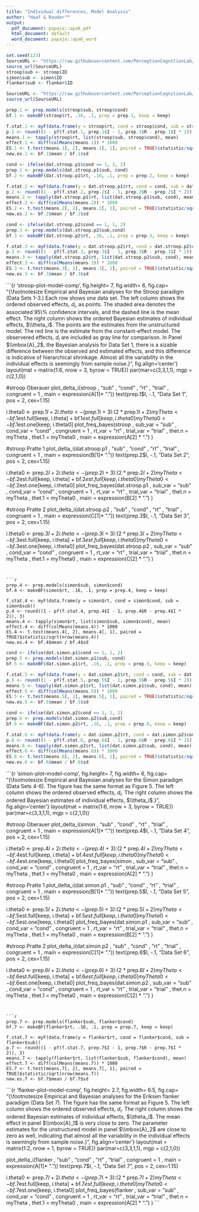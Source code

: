 ```yaml
---
title: "Individual differences, Model Analysis"
author: "Haaf & Rouder""
output:
  pdf_document: papaja::apa6_pdf
  html_document: default
  word_document: papaja::apa6_word
---
```


```r
set.seed(123)
SourceURL <- "https://raw.githubusercontent.com/PerceptionCognitionLab/data0/master/contexteffects/FlankerStroopSimon/cleaning.R"
source_url(SourceURL)
stroop$sub <- stroop$ID
simon$sub <- simon$ID
flanker$sub <- flanker$ID

SourceURL <- "https://raw.githubusercontent.com/PerceptionCognitionLab/data0/master/contexteffects/StroopSimonAPP2010/cleaning.R"
source_url(SourceURL)
```

```r
prep.1 <- prep.models(stroop$sub, stroop$cond)
bf.1 <- makeBF(stroop$rt, .16, .1, prep = prep.1, keep = keep)

f.stat.1 <- myF(data.frame(y = stroop$rt, cond = stroop$cond, sub = stroop$sub))
p.1 <- round((1 - pf(f.stat.1, prep.1$I - 1, prep.1$R - prep.1$I * 2)), 3)
means.1 <- tapply(stroop$rt, list(stroop$sub, stroop$cond), mean)
effect.1 <- diff(colMeans(means.1)) * 1000
ES.1 <- t.test(means.1[, 2], means.1[, 1], paired = TRUE)$statistic/sqrt(nrow(means.1))
new.es.1 <- bf.1$mean / bf.1$sd
```

```r
cond <- ifelse(dat.stroop.p1$cond == 1, 1, 2)
prep.2 <- prep.models(dat.stroop.p1$sub, cond)
bf.2 <- makeBF(dat.stroop.p1$rt, .16, .1, prep = prep.2, keep = keep)

f.stat.2 <- myF(data.frame(y = dat.stroop.p1$rt, cond = cond, sub = dat.stroop.p1$sub))
p.2 <- round((1 - pf(f.stat.2, prep.2$I - 1, prep.2$R - prep.2$I * 2)), 3)
means.2 <- tapply(dat.stroop.p1$rt, list(dat.stroop.p1$sub, cond), mean)
effect.2 <- diff(colMeans(means.2)) * 1000
ES.2 <- t.test(means.2[, 2], means.2[, 1], paired = TRUE)$statistic/sqrt(nrow(means.2))
new.es.2 <- bf.2$mean / bf.2$sd
```

```r
cond <- ifelse(dat.stroop.p2$cond == 1, 1, 2)
prep.3 <- prep.models(dat.stroop.p2$sub,cond)
bf.3 <- makeBF(dat.stroop.p2$rt, .16, .1, prep = prep.3, keep = keep)

f.stat.3 <- myF(data.frame(y = dat.stroop.p2$rt, cond = dat.stroop.p2$cond, sub = dat.stroop.p2$sub))
p.3 <- round((1 - pf(f.stat.3, prep.3$I - 1, prep.3$R - prep.3$I * 2)), 3)
means.3 <- tapply(dat.stroop.p2$rt, list(dat.stroop.p2$sub, cond), mean)
effect.3 <- diff(colMeans(means.3)) * 1000
ES.3 <- t.test(means.3[, 2], means.3[, 1], paired = TRUE)$statistic/sqrt(nrow(means.3))
new.es.3 <- bf.3$mean / bf.3$sd
```

```{r 'stroop-plot-model-comp', fig.height= 7, fig.width= 6, fig.cap= "{\\footnotesize Empirical and Bayesian analyses for the Stroop paradigm (Data Sets 1-3.) Each row shows one data set. The left column shows the ordered observed effects, $d_i$, as points. The shaded area denotes the associated 95\\% confidence intervals, and the dashed line is the mean effect. The right column shows the ordered Bayesian estimates of individual effects, $\\theta_i$. The points are the estimates from the unstructured model. The red line is the estimate from the constant-effect model. The observered effects, $d_i$ are included as gray line for comparison. In Panel $\\mbox{A}_2$, the Bayesian analysis for Data Set 1, there is a sizable difference between the observed and estimated effects, and this difference is indicative of hierarchical shrinkage. Almost all the variability in the individual effects is seemingly from sample noise.}", fig.align='center'}
layout(mat = matrix(1:6, nrow = 3, byrow = TRUE))
par(mar=c(3,3,1,1), mgp = c(2,1,0))

#stroop Oberauer
plot_delta_i(stroop
             , "sub"
             , "cond"
             , "rt"
             , "trial"
             , congruent = 1
             , main = expression(A[1]* "."))
text(prep.1$I, -.1, "Data Set 1", pos = 2, cex=1.15)

i.theta0 <- prep.1$I + 2
i.theta <- (prep.1$I + 3):(2 * prep.1$I + 2)
myTheta <- bf.1$est.full[keep, i.theta] + bf.1$est.full[keep, i.theta0]
myTheta0 <- bf.1$est.one[keep, i.theta0]
plot_freq_bayes(stroop
               , sub_var = "sub"
               , cond_var = "cond"
               , congruent = 1
               , rt_var = "rt"
               , trial_var = "trial"
               , thet.n = myTheta
               , thet.1 = myTheta0
               , main = expression(A[2] * ".")
)
  

#stroop Pratte 1
plot_delta_i(dat.stroop.p1
             , "sub"
             , "cond"
             , "rt"
             , "trial"
             , congruent = 1
             , main = expression(B[1]* "."))
text(prep.2$I, -.1, "Data Set 2", pos = 2, cex=1.15)

i.theta0 <- prep.2$I + 2
i.theta <- (prep.2$I + 3):(2 * prep.2$I + 2)
myTheta <- bf.2$est.full[keep, i.theta] + bf.2$est.full[keep, i.theta0]
myTheta0 <- bf.2$est.one[keep, i.theta0]
plot_freq_bayes(dat.stroop.p1
               , sub_var = "sub"
               , cond_var = "cond"
               , congruent = 1
               , rt_var = "rt"
               , trial_var = "trial"
               , thet.n = myTheta
               , thet.1 = myTheta0
               , main = expression(B[2] * ".")
)

#stroop Pratte 2
plot_delta_i(dat.stroop.p2
             , "sub"
             , "cond"
             , "rt"
             , "trial"
             , congruent = 1
             , main = expression(C[1]* "."))
text(prep.3$I, -.1, "Data Set 3", pos = 2, cex=1.15)

i.theta0 <- prep.3$I + 2
i.theta <- (prep.3$I + 3):(2 * prep.3$I + 2)
myTheta <- bf.3$est.full[keep, i.theta] + bf.3$est.full[keep, i.theta0]
myTheta0 <- bf.3$est.one[keep, i.theta0]
plot_freq_bayes(dat.stroop.p2
               , sub_var = "sub"
               , cond_var = "cond"
               , congruent = 1
               , rt_var = "rt"
               , trial_var = "trial"
               , thet.n = myTheta
               , thet.1 = myTheta0
               , main = expression(C[2] * ".")
)
```


```r
prep.4 <- prep.models(simon$sub, simon$cond)
bf.4 <- makeBF(simon$rt, .16, .1, prep = prep.4, keep = keep)

f.stat.4 <- myF(data.frame(y = simon$rt, cond = simon$cond, sub = simon$sub))
p.4 <- round((1 - pf(f.stat.4, prep.4$I - 1, prep.4$R - prep.4$I * 2)), 3)
means.4 <- tapply(simon$rt, list(simon$sub, simon$cond), mean)
effect.4 <- diff(colMeans(means.4)) * 1000
ES.4 <- t.test(means.4[, 2], means.4[, 1], paired = TRUE)$statistic/sqrt(nrow(means.4))
new.es.4 <- bf.4$mean / bf.4$sd
```

```r
cond <- ifelse(dat.simon.p1$cond == 1, 1, 2)
prep.5 <- prep.models(dat.simon.p1$sub, cond)
bf.5 <- makeBF(dat.simon.p1$rt, .16, .1, prep = prep.5, keep = keep)

f.stat.5 <- myF(data.frame(y = dat.simon.p1$rt, cond = cond, sub = dat.simon.p1$sub))
p.5 <- round((1 - pf(f.stat.5, prep.5$I - 1, prep.5$R - prep.5$I * 2)), 3)
means.5 <- tapply(dat.simon.p1$rt, list(dat.simon.p1$sub, cond), mean)
effect.5 <- diff(colMeans(means.5)) * 1000
ES.5 <- t.test(means.5[, 2], means.5[, 1], paired = TRUE)$statistic/sqrt(nrow(means.5))
new.es.5 <- bf.5$mean / bf.5$sd
```

```r
cond <- ifelse(dat.simon.p2$cond == 1, 1, 2)
prep.6 <- prep.models(dat.simon.p2$sub,cond)
bf.6 <- makeBF(dat.simon.p2$rt, .16, .1, prep = prep.6, keep = keep)

f.stat.6 <- myF(data.frame(y = dat.simon.p2$rt, cond = dat.simon.p2$cond, sub = dat.simon.p2$sub))
p.6 <- round((1 - pf(f.stat.6, prep.6$I - 1, prep.6$R - prep.6$I * 2)), 3)
means.6 <- tapply(dat.simon.p2$rt, list(dat.simon.p2$sub, cond), mean)
effect.6 <- diff(colMeans(means.6)) * 1000
ES.6 <- t.test(means.6[, 2], means.6[, 1], paired = TRUE)$statistic/sqrt(nrow(means.6))
new.es.6 <- bf.6$mean / bf.6$sd
```

```{r 'simon-plot-model-comp', fig.height= 7, fig.width= 6, fig.cap= "{\\footnotesize Empirical and Bayesian analyses for the Simon paradigm (Data Sets 4-6). The figure has the same format as Figure 5. The left column shows the ordered observed effects, $d_i$. The right column shows the ordered Bayesian estimates of individual effects, $\\theta_i$.}", fig.align='center'}
layout(mat = matrix(1:6, nrow = 3, byrow = TRUE))
par(mar=c(3,3,1,1), mgp = c(2,1,0))

#stroop Oberauer
plot_delta_i(simon
             , "sub"
             , "cond"
             , "rt"
             , "trial"
             , congruent = 1
             , main = expression(A[1]* "."))
text(prep.4$I, -.1, "Data Set 4", pos = 2, cex=1.15)

i.theta0 <- prep.4$I + 2
i.theta <- (prep.4$I + 3):(2 * prep.4$I + 2)
myTheta <- bf.4$est.full[keep, i.theta] + bf.4$est.full[keep, i.theta0]
myTheta0 <- bf.4$est.one[keep, i.theta0]
plot_freq_bayes(simon
               , sub_var = "sub"
               , cond_var = "cond"
               , congruent = 1
               , rt_var = "rt"
               , trial_var = "trial"
               , thet.n = myTheta
               , thet.1 = myTheta0
               , main = expression(A[2] * ".")
)
  

#stroop Pratte 1
plot_delta_i(dat.simon.p1
             , "sub"
             , "cond"
             , "rt"
             , "trial"
             , congruent = 1
             , main = expression(B[1]* "."))
text(prep.5$I, -.1, "Data Set 5", pos = 2, cex=1.15)

i.theta0 <- prep.5$I + 2
i.theta <- (prep.5$I + 3):(2 * prep.5$I + 2)
myTheta <- bf.5$est.full[keep, i.theta] + bf.5$est.full[keep, i.theta0]
myTheta0 <- bf.5$est.one[keep, i.theta0]
plot_freq_bayes(dat.simon.p1
               , sub_var = "sub"
               , cond_var = "cond"
               , congruent = 1
               , rt_var = "rt"
               , trial_var = "trial"
               , thet.n = myTheta
               , thet.1 = myTheta0
               , main = expression(B[2] * ".")
)

#stroop Pratte 2
plot_delta_i(dat.simon.p2
             , "sub"
             , "cond"
             , "rt"
             , "trial"
             , congruent = 1
             , main = expression(C[1]* "."))
text(prep.6$I, -.1, "Data Set 6", pos = 2, cex=1.15)

i.theta0 <- prep.6$I + 2
i.theta <- (prep.6$I + 3):(2 * prep.6$I + 2)
myTheta <- bf.6$est.full[keep, i.theta] + bf.6$est.full[keep, i.theta0]
myTheta0 <- bf.6$est.one[keep, i.theta0]
plot_freq_bayes(dat.simon.p2
               , sub_var = "sub"
               , cond_var = "cond"
               , congruent = 1
               , rt_var = "rt"
               , trial_var = "trial"
               , thet.n = myTheta
               , thet.1 = myTheta0
               , main = expression(C[2] * ".")
)
```


```r
prep.7 <- prep.models(flanker$sub, flanker$cond)
bf.7 <- makeBF(flanker$rt, .16, .1, prep = prep.7, keep = keep)

f.stat.7 <- myF(data.frame(y = flanker$rt, cond = flanker$cond, sub = flanker$sub))
p.7 <- round((1 - pf(f.stat.7, prep.7$I - 1, prep.7$R - prep.7$I * 2)), 3)
means.7 <- tapply(flanker$rt, list(flanker$sub, flanker$cond), mean)
effect.7 <- diff(colMeans(means.7)) * 1000
ES.7 <- t.test(means.7[, 2], means.7[, 1], paired = TRUE)$statistic/sqrt(nrow(means.7))
new.es.7 <- bf.7$mean / bf.7$sd
```

```{r 'flanker-plot-model-comp', fig.height= 2.7, fig.width= 6.5, fig.cap= "{\\footnotesize Empirical and Bayesian analyses for the Eriksen flanker paradigm (Data Set 7). The figure has the same format as Figure 5. The left column shows the ordered observed effects, $d_i$. The right column shows the ordered Bayesian estimates of individual effects, $\\theta_i$. The mean effect in panel $\\mbox{A}_1$ is very close to zero. The parameter estimates for the unstructured model in panel $\\mbox{A}_2$ are close to zero as well, indicating that almost all the variability in the individual effects is seemingly from sample noise.}", fig.align='center'}
layout(mat = matrix(1:2, nrow = 1, byrow = TRUE))
par(mar=c(3,3,1,1), mgp = c(2,1,0))

plot_delta_i(flanker
             , "sub"
             , "cond"
             , "rt"
             , "trial"
             , congruent = 1
             , main = expression(A[1]* "."))
text(prep.7$I, -.1, "Data Set 7", pos = 2, cex=1.15)

i.theta0 <- prep.7$I + 2
i.theta <- (prep.7$I + 3):(2 * prep.7$I + 2)
myTheta <- bf.7$est.full[keep, i.theta] + bf.7$est.full[keep, i.theta0]
myTheta0 <- bf.7$est.one[keep, i.theta0]
plot_freq_bayes(flanker
               , sub_var = "sub"
               , cond_var = "cond"
               , congruent = 1
               , rt_var = "rt"
               , trial_var = "trial"
               , thet.n = myTheta
               , thet.1 = myTheta0
               , main = expression(A[2] * ".")
)
```



